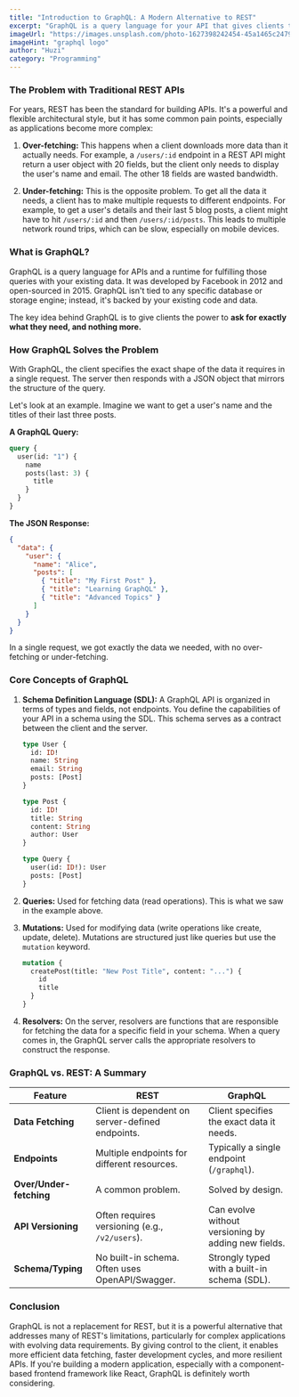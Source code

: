 ```yaml
---
title: "Introduction to GraphQL: A Modern Alternative to REST"
excerpt: "GraphQL is a query language for your API that gives clients the power to ask for exactly what they need. Learn how GraphQL solves the problems of over-fetching and under-fetching common in REST APIs."
imageUrl: "https://images.unsplash.com/photo-1627398242454-45a1465c2479?q=80&w=1974&auto=format&fit=crop"
imageHint: "graphql logo"
author: "Huzi"
category: "Programming"
---
```


### The Problem with Traditional REST APIs

For years, REST has been the standard for building APIs. It's a powerful and flexible architectural style, but it has some common pain points, especially as applications become more complex:

1.  **Over-fetching:** This happens when a client downloads more data than it actually needs. For example, a `/users/:id` endpoint in a REST API might return a user object with 20 fields, but the client only needs to display the user's name and email. The other 18 fields are wasted bandwidth.

2.  **Under-fetching:** This is the opposite problem. To get all the data it needs, a client has to make multiple requests to different endpoints. For example, to get a user's details and their last 5 blog posts, a client might have to hit `/users/:id` and then `/users/:id/posts`. This leads to multiple network round trips, which can be slow, especially on mobile devices.

### What is GraphQL?

GraphQL is a query language for APIs and a runtime for fulfilling those queries with your existing data. It was developed by Facebook in 2012 and open-sourced in 2015. GraphQL isn't tied to any specific database or storage engine; instead, it's backed by your existing code and data.

The key idea behind GraphQL is to give clients the power to **ask for exactly what they need, and nothing more.**

### How GraphQL Solves the Problem

With GraphQL, the client specifies the exact shape of the data it requires in a single request. The server then responds with a JSON object that mirrors the structure of the query.

Let's look at an example. Imagine we want to get a user's name and the titles of their last three posts.

**A GraphQL Query:**
```graphql
query {
  user(id: "1") {
    name
    posts(last: 3) {
      title
    }
  }
}
```

**The JSON Response:**
```json
{
  "data": {
    "user": {
      "name": "Alice",
      "posts": [
        { "title": "My First Post" },
        { "title": "Learning GraphQL" },
        { "title": "Advanced Topics" }
      ]
    }
  }
}
```
In a single request, we got exactly the data we needed, with no over-fetching or under-fetching.

### Core Concepts of GraphQL

1.  **Schema Definition Language (SDL):** A GraphQL API is organized in terms of types and fields, not endpoints. You define the capabilities of your API in a schema using the SDL. This schema serves as a contract between the client and the server.

    ```graphql
    type User {
      id: ID!
      name: String
      email: String
      posts: [Post]
    }

    type Post {
      id: ID!
      title: String
      content: String
      author: User
    }

    type Query {
      user(id: ID!): User
      posts: [Post]
    }
    ```

2.  **Queries:** Used for fetching data (read operations). This is what we saw in the example above.

3.  **Mutations:** Used for modifying data (write operations like create, update, delete). Mutations are structured just like queries but use the `mutation` keyword.

    ```graphql
    mutation {
      createPost(title: "New Post Title", content: "...") {
        id
        title
      }
    }
    ```

4.  **Resolvers:** On the server, resolvers are functions that are responsible for fetching the data for a specific field in your schema. When a query comes in, the GraphQL server calls the appropriate resolvers to construct the response.

### GraphQL vs. REST: A Summary

| Feature              | REST                                       | GraphQL                                    |
| -------------------- | ------------------------------------------ | ------------------------------------------ |
| **Data Fetching**    | Client is dependent on server-defined endpoints. | Client specifies the exact data it needs. |
| **Endpoints**        | Multiple endpoints for different resources. | Typically a single endpoint (`/graphql`).    |
| **Over/Under-fetching** | A common problem.                           | Solved by design.                          |
| **API Versioning**   | Often requires versioning (e.g., `/v2/users`). | Can evolve without versioning by adding new fields. |
| **Schema/Typing**    | No built-in schema. Often uses OpenAPI/Swagger. | Strongly typed with a built-in schema (SDL). |

### Conclusion

GraphQL is not a replacement for REST, but it is a powerful alternative that addresses many of REST's limitations, particularly for complex applications with evolving data requirements. By giving control to the client, it enables more efficient data fetching, faster development cycles, and more resilient APIs. If you're building a modern application, especially with a component-based frontend framework like React, GraphQL is definitely worth considering.
